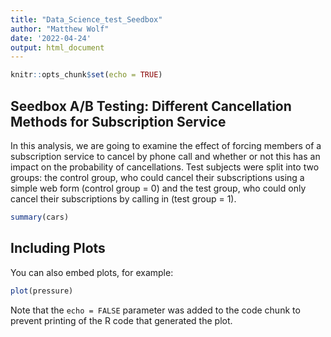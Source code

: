 ```yaml
---
title: "Data_Science_test_Seedbox"
author: "Matthew Wolf"
date: '2022-04-24'
output: html_document
---
```


```r
knitr::opts_chunk$set(echo = TRUE)
```

## Seedbox A/B Testing: Different Cancellation Methods for Subscription Service

In this analysis, we are going to examine the effect of forcing members of a subscription service to cancel by phone call and whether or not this has an impact on the probability of cancellations. Test subjects were split into two groups: the control group, who could cancel their subscriptions using a simple web form (control group = 0) and the test group, who could only cancel their subscriptions by calling in (test group = 1). 



```r
summary(cars)
```

## Including Plots

You can also embed plots, for example:

```r
plot(pressure)
```

Note that the `echo = FALSE` parameter was added to the code chunk to prevent printing of the R code that generated the plot.
